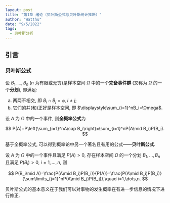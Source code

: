 ```yaml
---
layout: post
title: "第1章 绪论（贝叶斯公式与贝叶斯统计推断）"
author: "Watthu"
date: "9/5/2022"
tags:
  - 贝叶斯分析
---
```


## 引言

### 贝叶斯公式

设 $B_1,\dots,B_n$ ($n$ 为有限或无穷)是样本空间 $\Omega$ 中的一个**完备事件群** (又称为 $\Omega$ 的一个**分划**), 即满足:

  (a) 两两不相交, 即 $B_i\cap B_j=\varnothing$, $i\neq j$;
  (b) 它们的并(和)正好是样本空间, 即 $\displaystyle\sum_{i=1}^nB_i=\Omega$.

设 $A$ 为 $\Omega$ 中的一个事件, 则**全概率公式**为 

$$
P(A)=P\left(\sum_{i=1}^nA\cap B_i\right)=\sum_{i=1}^nP(A\mid B_i)P(B_i).
$$

基于全概率公式, 可以得到概率论中另一个著名且有用的公式——**贝叶斯公式**.

设 $A$ 为 $\Omega$ 中的一个事件且满足 $P(A)>0$, 存在样本空间 $\Omega$ 的一个分划 $B_1,\dots,B_n$ 且满足 $P(B_i)>0$, $i=1,\dots,n$, 则

$$
P(B_i\mid A)=\frac{P(A\mid B_i)P(B_i)}{P(A)}=\frac{P(A\mid B_i)P(B_i)}{\sum\limits_{j=1}^nP(A\mid B_j)P(B_j)},\quad i=1,\dots,n.
$$

贝叶斯公式的基本意义在于我们可以对事物的发生概率在有进一步信息的情况下进行修正.

